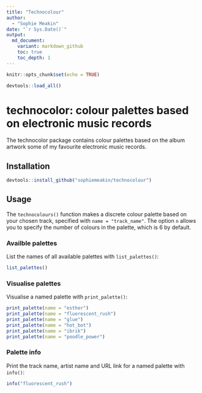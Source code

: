 ```yaml
---
title: "Technocolour"
author:
  - "Sophie Meakin"
date: "`r Sys.Date()`"
output:
  md_document:
    variant: markdown_github
    toc: true
    toc_depth: 1
---
```


```r
knitr::opts_chunk$set(echo = TRUE)

devtools::load_all()
```

# technocolor: colour palettes based on electronic music records

The technocolor package contains colour palettes based on the album artwork some of my
favourite electronic music records.

## Installation

```r
devtools::install_github("sophiemeakin/technocolour")
```

## Usage

The `technocolours()` function makes a discrete colour palette based on
your chosen track, specified with `name = "track_name"`. The option `n` allows you to specify the number of colours in the palette, which is 6 by default.

### Availble palettes

List the names of all available palettes with `list_palettes()`:

```r
list_palettes()
```

### Visualise palettes

Visualise a named palette with `print_palette()`:

```r
print_palette(name = "esther")
print_palette(name = "fluorescent_rush")
print_palette(name = "glue")
print_palette(name = "hot_bot")
print_palette(name = "ibrik")
print_palette(name = "poodle_power")
```

### Palette info

Print the track name, artist name and URL link for a named palette with `info()`:

```r
info("fluorescent_rush")
```
